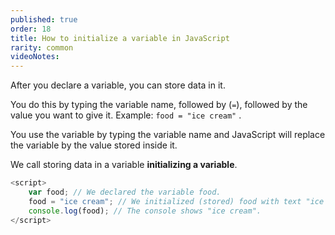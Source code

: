 ```yaml
---
published: true
order: 18
title: How to initialize a variable in JavaScript
rarity: common
videoNotes:
---
```


After you declare a variable, you can store data in it.

You do this by typing the variable name, followed by (`=`), followed by the value you want to give it. Example: `food = "ice cream"` .

You use the variable by typing the variable name and JavaScript will replace the variable by the value stored inside it.

We call storing data in a variable **initializing a variable**.

```js
<script>
    var food; // We declared the variable food.
    food = "ice cream"; // We initialized (stored) food with text "ice cream"
    console.log(food); // The console shows "ice cream".
</script>
```
